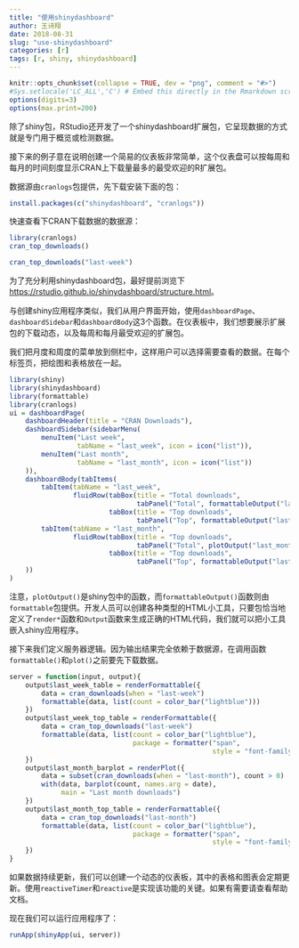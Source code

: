 ```yaml
---
title: "使用shinydashboard"
author: 王诗翔
date: 2018-08-31
slug: "use-shinydashboard"
categories: [r]
tags: [r, shiny, shinydashboard]
---
```



```r
knitr::opts_chunk$set(collapse = TRUE, dev = "png", comment = "#>")
#Sys.setlocale('LC_ALL','C') # Embed this directly in the Rmarkdown script that contains the Chinese character comment
options(digits=3)
options(max.print=200)
```

除了shiny包，RStudio还开发了一个shinydashboard扩展包，它呈现数据的方式就是专门用于概览或检测数据。

接下来的例子意在说明创建一个简易的仪表板非常简单，这个仪表盘可以按每周和每月的时间刻度显示CRAN上下载量最多的最受欢迎的R扩展包。

数据源由`cranlogs`包提供，先下载安装下面的包：

```r
install.packages(c("shinydashboard", "cranlogs"))
```

快速查看下CRAN下载数据的数据源：

```r
library(cranlogs)
cran_top_downloads()
```

```r
cran_top_downloads("last-week")
```

为了充分利用shinydashboard包，最好提前浏览下<https://rstudio.github.io/shinydashboard/structure.html>。

与创建shiny应用程序类似，我们从用户界面开始，使用`dashboardPage`、`dashboardSidebar`和`dashboardBody`这3个函数。在仪表板中，我们想要展示扩展包的下载动态，以及每周和每月最受欢迎的扩展包。

我们把月度和周度的菜单放到侧栏中，这样用户可以选择需要查看的数据。在每个标签页，把绘图和表格放在一起。

```r
library(shiny)
library(shinydashboard)
library(formattable)
library(cranlogs)
ui = dashboardPage(
    dashboardHeader(title = "CRAN Downloads"),
    dashboardSidebar(sidebarMenu(
        menuItem("Last week",
                 tabName = "last_week", icon = icon("list")),
        menuItem("Last month",
                 tabName = "last_month", icon = icon("list"))
    )),
    dashboardBody(tabItems(
        tabItem(tabName = "last_week",
                fluidRow(tabBox(title = "Total downloads",
                                tabPanel("Total", formattableOutput("last_week_table"))), 
                         tabBox(title = "Top downloads", 
                                tabPanel("Top", formattableOutput("last_week_top_table"))))),
        tabItem(tabName = "last_month",
                fluidRow(tabBox(title = "Top downloads",
                                tabPanel("Total", plotOutput("last_month_barplot"))),
                         tabBox(title = "Top downloads",
                                tabPanel("Top", formattableOutput("last_month_top_table")))))
    ))
)
```

注意，`plotOutput()`是shiny包中的函数，而`formattableOutput()`函数则由`formattable`包提供。开发人员可以创建各种类型的HTML小工具，只要包恰当地定义了`render*`函数和`Output`函数来生成正确的HTML代码，我们就可以把小工具嵌入shiny应用程序。

接下来我们定义服务器逻辑。因为输出结果完全依赖于数据源，在调用函数`formattable()`和`plot()`之前要先下载数据。

```r
server = function(input, output){
    output$last_week_table = renderFormattable({
        data = cran_downloads(when = "last-week")
        formattable(data, list(count = color_bar("lightblue")))
    })
    output$last_week_top_table = renderFormattable({
        data = cran_top_downloads("last-week")
        formattable(data, list(count = color_bar("lightblue"),
                               package = formatter("span",
                                                   style = "font-family: monospace;")))
    })
    output$last_month_barplot = renderPlot({
        data = subset(cran_downloads(when = "last-month"), count > 0)
        with(data, barplot(count, names.arg = date),
             main = "Last month downloads")
    })
    output$last_month_top_table = renderFormattable({
        data = cran_top_downloads("last-month")
        formattable(data, list(count = color_bar("lightblue"),
                               package = formatter("span",
                                                   style = "font-family: monospace;")))
    })
}
```

如果数据持续更新，我们可以创建一个动态的仪表板，其中的表格和图表会定期更新。使用`reactiveTimer`和`reactive`是实现该功能的关键。如果有需要请查看帮助文档。

现在我们可以运行应用程序了：

```r
runApp(shinyApp(ui, server))
```

